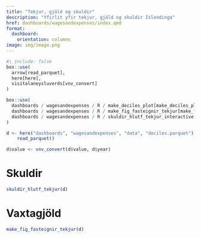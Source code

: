 ```yaml
---
title: "Tekjur, gjöld og skuldir"
description: "Yfirlit yfir tekjur, gjöld og skuldir Íslendinga"
href: dashboards/wagesandexpenses/index.qmd
format: 
  dashboard:
    orientation: columns
image: img/image.png
---
```


```r
#| include: false
box::use(
  arrow[read_parquet], 
  here[here],
  visitalaneysluverds[vnv_convert]
) 

box::use(
  dashboards / wagesandexpenses / R / make_deciles_plot[make_deciles_plot],
  dashboards / wagesandexpenses / R / make_fig_fasteignir_tekjur[make_fig_fasteignir_tekjur],
  dashboards / wagesandexpenses / R / skuldir_hlutf_tekjur_interactive[skuldir_hlutf_tekjur]
)

d <- here("dashboards", "wagesandexpenses", "data", "deciles.parquet") |>
    read_parquet()

d$value <- vnv_convert(d$value, d$year)
```

# Skuldir

```r
skuldir_hlutf_tekjur(d)
```

# Vaxtagjöld

```r
make_fig_fasteignir_tekjur(d)
```